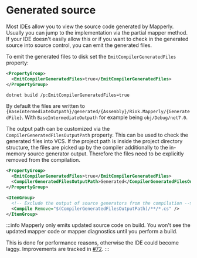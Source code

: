 
# Generated source

Most IDEs allow you to view the source code generated by Mapperly. Usually you can jump to the implementation via the partial mapper method.
If your IDE doesn't easily allow this or if you want to check in the generated source into source control, you can emit the generated files.

To emit the generated files to disk set the `EmitCompilerGeneratedFiles` property:

<!-- do not indent this, it won't work, https://stackoverflow.com/a/67579641/3302887 -->

<Tabs groupId="msbuild-flags">
<TabItem value="proj-file" label="Project File (.csproj)" default>

```xml
<PropertyGroup>
  <EmitCompilerGeneratedFiles>true</EmitCompilerGeneratedFiles>
</PropertyGroup>
```

</TabItem>
<TabItem value="dotnet-cli" label=".NET CLI">

```bash
dotnet build /p:EmitCompilerGeneratedFiles=true
```

</TabItem>
</Tabs>

By default the files are written to `{BaseIntermediateOutpath}/generated/{Assembly}/Riok.Mapperly/{GeneratedFile}`.
With `BaseIntermediateOutpath` for example being `obj/Debug/net7.0`.

The output path can be customized via the `CompilerGeneratedFilesOutputPath` property.
This can be used to check the generated files into VCS.
If the project path is inside the project directory structure,
the files are picked up by the compiler additionally to the in-memory source generator output.
Therefore the files need to be explicitly removed from the compilation.

```xml
<PropertyGroup>
  <EmitCompilerGeneratedFiles>true</EmitCompilerGeneratedFiles>
  <CompilerGeneratedFilesOutputPath>Generated</CompilerGeneratedFilesOutputPath>
</PropertyGroup>

<ItemGroup>
  <!-- Exclude the output of source generators from the compilation -->
  <Compile Remove="$(CompilerGeneratedFilesOutputPath)/**/*.cs" />
</ItemGroup>
```

:::info
Mapperly only emits updated source code on build.
You won't see the updated mapper code or mapper diagnostics until you perform a build.

This is done for performance reasons,
otherwise the IDE could become laggy.
Improvements are tracked in [#72](https://github.com/riok/mapperly/issues/72).
:::
